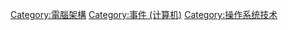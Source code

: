 {{Cat main|中斷}}

[[Category:電腦架構|Category:電腦架構]]
[[Category:事件_(计算机)|Category:事件 (计算机)]]
[[Category:操作系统技术|Category:操作系统技术]]